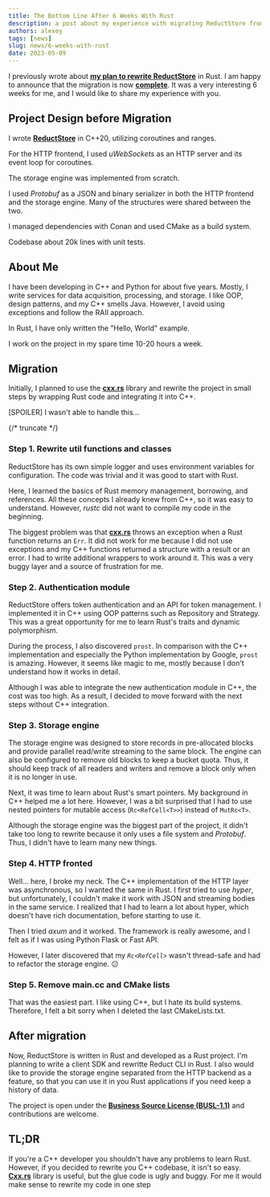 ```yaml
---
title: The Bottom Line After 6 Weeks With Rust
description: a post about my experience with migrating ReductStore from C++ to Rust
authors: alexey
tags: [news]
slug: news/6-weeks-with-rust
date: 2023-05-09
---
```


I previously wrote about [**my plan to rewrite ReductStore**](https://www.reduct.store/news/we-move-to-rust/) in Rust. I am
happy to announce that the migration is now [**complete**](https://github.com/reductstore/reductstore).
It was a very interesting 6 weeks for me, and I would like to share my experience with you.

## Project Design before Migration

I wrote [**ReductStore**](https://reduct.store) in C++20, utilizing coroutines and ranges.

For the HTTP frontend, I used *uWebSockets* as an HTTP server and its event loop for coroutines.

The storage engine was implemented from scratch.

I used *Protobuf* as a JSON and binary serializer in both the HTTP frontend and the storage engine. Many of the
structures were shared between the two.

I managed dependencies with Conan and used CMake as a build system.

Codebase about 20k lines with unit tests.

## About Me

I have been developing in C++ and Python for about five years. Mostly, I write services for data acquisition,
processing, and storage. I like OOP, design patterns, and my C++ smells Java. However, I avoid using exceptions and
follow the RAII approach.

In Rust, I have only written the "Hello, World" example.

I work on the project in my spare time 10-20 hours a week.

## Migration

Initially, I planned to use the [**cxx.rs**](http://cxx.rs/) library and rewrite the project in small steps by wrapping Rust
code and integrating it into C++.

[SPOILER] I wasn't able to handle this...

{/* truncate */}

### Step 1. Rewrite util functions and classes

ReductStore has its own simple logger and uses environment variables for configuration. The code was trivial and it was
good to start with Rust.

Here, I learned the basics of Rust memory management, borrowing, and references. All these concepts I already knew from
C++, so it was easy to understand. However, *rustc* did not want to compile my code in the beginning.

The biggest problem was that [**cxx.rs**](http://cxx.rs/) throws an exception when a Rust function returns an `Err`. It did
not work for me because I did not use exceptions and my C++ functions returned a structure with a result or an error. I
had to write additional wrappers to work around it. This was a very buggy layer and a source of frustration for me.

### Step 2. Authentication module

ReductStore offers token authentication and an API for token management. I implemented it in C++ using OOP patterns such
as Repository and Strategy. This was a great opportunity for me to learn Rust's traits and dynamic polymorphism.

During the process, I also discovered `prost`. In comparison with the C++ implementation and especially the Python
implementation by Google, `prost` is amazing. However, it seems like magic to me, mostly because I don't understand how
it works in detail.

Although I was able to integrate the new authentication module in C++, the cost was too high. As a result, I decided to
move forward with the next steps without C++ integration.

### Step 3. Storage engine

The storage engine was designed to store records in pre-allocated blocks and provide parallel read/write streaming to
the same block. The engine can also be configured to remove old blocks to keep a bucket quota. Thus, it should keep
track of all readers and writers and remove a block only when it is no longer in use.

Next, it was time to learn about Rust's smart pointers. My background in C++ helped me a lot here. However, I was a bit
surprised that I had to use nested pointers for mutable access (<code>Rc&lt;RefCell&lt;T&gt;&gt;</code>) instead of <code>MutRc&lt;T&gt;</code>.

Although the storage engine was the biggest part of the project, it didn't take too long to rewrite because it only uses
a file system and *Protobuf*. Thus, I didn't have to learn many new things.

### Step 4. HTTP fronted

Well... here, I broke my neck. The C++ implementation of the HTTP layer was asynchronous, so I wanted the same in Rust.
I first tried to use *hyper*, but unfortunately, I couldn't make it work with JSON and streaming bodies in the same
service. I realized that I had to learn a lot about hyper, which doesn't have rich documentation, before starting to use
it.

Then I tried *axum* and it worked. The framework is really awesome, and I felt as if I was using Python Flask or Fast
API.

However, I later discovered that my <code>*Rc&lt;RefCell&gt;*</code> wasn't thread-safe and had to refactor the storage engine. 😕

### Step 5. Remove main.cc and CMake lists

That was the easiest part. I like using C++, but I hate its build systems. Therefore, I felt a bit sorry when I deleted
the last CMakeLists.txt.

## After migration

Now, ReductStore is written in Rust and developed as a Rust project. I'm planning to write a client SDK and rewritte
Reduct CLI in Rust. I also would like to provide the storage engine separated from the HTTP backend as a feature, so
that you can use it in you Rust applications if you need keep a history of data.

The project is open under the [**Business Source License (BUSL-1.1)**](https://github.com/reductstore/reductstore/blob/main/LICENSE) and contributions are welcome.

## TL;DR

If you're a C++ developer you shouldn't have any problems to learn Rust. However, if you decided to rewrite you C++
codebase, it isn't so easy.  [**Cxx.rs**](http://Cxx.rs) library is useful, but the glue code is ugly and buggy. For me it
would make sense to rewrite my code in one step
